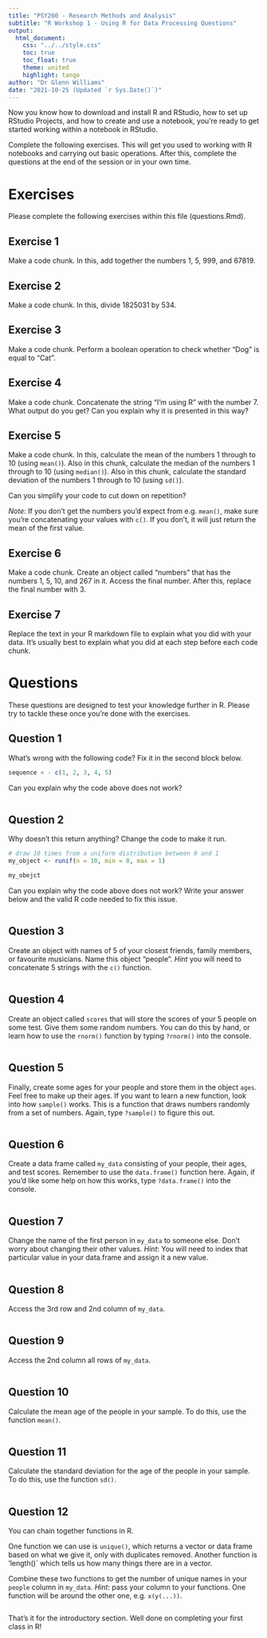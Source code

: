 ```yaml
---
title: "PSY260 - Research Methods and Analysis"
subtitle: "R Workshop 1 - Using R for Data Processing Questions"
output: 
  html_document:
    css: "../../style.css"
    toc: true
    toc_float: true
    theme: united
    highlight: tango
author: "Dr Glenn Williams"
date: "2021-10-25 (Updated `r Sys.Date()`)"
---
```


Now you know how to download and install R and RStudio, how to set up RStudio Projects, and how to create and use a notebook, you're ready to get started working within a notebook in RStudio.

Complete the following exercises. This will get you used to working with R notebooks and carrying out basic operations. After this, complete the questions at the end of the session or in your own time.

# Exercises

Please complete the following exercises within this file (questions.Rmd). 

## Exercise 1

Make a code chunk. In this, add together the numbers 1, 5, 999, and 67819.

## Exercise 2

Make a code chunk. In this, divide 1825031 by 534.

## Exercise 3

Make a code chunk. Perform a boolean operation to check whether "Dog" is equal to "Cat".

## Exercise 4

Make a code chunk. Concatenate the string "I'm using R" with the number 7. What output do you get? Can you explain why it is presented in this way?

## Exercise 5

Make a code chunk. In this, calculate the mean of the numbers 1 through to 10 (using `mean()`). Also in this chunk, calculate the median of the numbers 1 through to 10 (using `median()`). Also in this chunk, calculate the standard deviation of the numbers 1 through to 10 (using `sd()`). 

Can you simplify your code to cut down on repetition? 

*Note*: If you don't get the numbers you'd expect from e.g. `mean()`, make sure you're concatenating your values with `c()`. If you don't, it will just return the mean of the first value.

## Exercise 6

Make a code chunk. Create an object called "numbers" that has the numbers 1, 5, 10, and 267 in it. Access the final number. After this, replace the final number with 3.

## Exercise 7

Replace the text in your R markdown file to explain what you did with your data. It's usually best to explain what you did at each step before each code chunk.

# Questions

These questions are designed to test your knowledge further in R. Please try to tackle these once you're done with the exercises.

## Question 1

What's wrong with the following code? Fix it in the second block below.

```r
sequence < - c(1, 2, 3, 4, 5)
```

Can you explain why the code above does not work?

```r

```

## Question 2

Why doesn't this return anything? Change the code to make it run.

```r
# draw 10 times from a uniform distribution between 0 and 1
my_object <- runif(n = 10, min = 0, max = 1)
```

```r
my_obejct
```

Can you explain why the code above does not work? Write your answer below and the valid R code needed to fix this issue.

```r

```

## Question 3

Create an object with names of 5 of your closest friends, family members, or favourite musicians. Name this object "people". *Hint* you will need to concatenate 5 strings with the `c()` function.

```r

```

## Question 4

Create an object called `scores` that will store the scores of your 5 people on some test. Give them some random numbers. You can do this by hand, or learn how to use the `rnorm()` function by typing `?rnorm()` into the console.

```r

```

## Question 5

Finally, create some ages for your people and store them in the object `ages`. Feel free to make up their ages. If you want to learn a new function, look into how `sample()` works. This is a function that draws numbers randomly from a set of numbers. Again, type `?sample()` to figure this out.

```r

```

## Question 6

Create a data frame called `my_data` consisting of your people, their ages, and test scores. Remember to use the `data.frame()` function here. Again, if you'd like some help on how this works, type `?data.frame()` into the console.

```r

```

## Question 7

Change the name of the first person in `my_data` to someone else. Don't worry about changing their other values. *Hint*: You will need to index that particular value in your data.frame and assign it a new value.

```r

```

## Question 8

Access the 3rd row and 2nd column of `my_data`.

```r

```

## Question 9

Access the 2nd column all rows of `my_data`.

```r

```

## Question 10

Calculate the mean age of the people in your sample. To do this, use the function `mean()`.

```r

```

## Question 11

Calculate the standard deviation for the age of the people in your sample. To do this, use the function `sd()`.

```r

```

## Question 12

You can chain together functions in R. 

One function we can use is `unique()`, which returns a vector or data frame based on what we give it, only with duplicates removed. Another function is 'length()` which tells us how many things there are in a vector.

Combine these two functions to get the number of unique names in your `people` column in `my_data`. *Hint*: pass your column to your functions. One function will be around the other one, e.g. `x(y(...))`.

```r

```

That's it for the introductory section. Well done on completing your first class in R!
